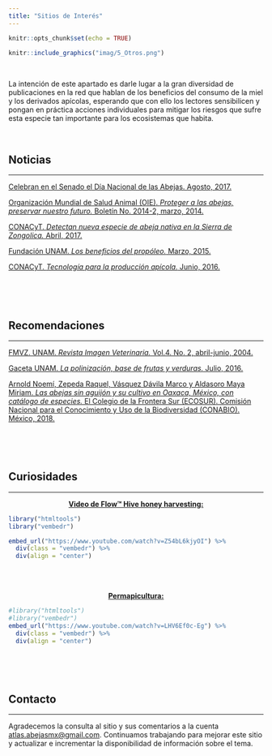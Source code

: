 ---
title: "Sitios de Interés"
--- 
```{r setup, include=FALSE}
knitr::opts_chunk$set(echo = TRUE)
```


<div class=text-justify>

```{r i_5x, fig.align='center', echo=FALSE, cache=TRUE}

knitr::include_graphics("imag/5_Otros.png")

```

<br/>


La intención de este apartado es darle lugar a la gran diversidad de publicaciones en la red que hablan de los beneficios del consumo de la miel y los derivados apícolas, esperando que con ello los lectores sensibilicen y pongan en práctica acciones individuales para mitigar los riesgos que sufre esta especie tan importante para los ecosistemas que habita.  
 
<br/> 
 
## Noticias
****

[Celebran en el Senado el Día Nacional de las Abejas. Agosto, 2017.](http://comunicacion.senado.gob.mx/index.php/informacion/boletines/38139-celebran-en-el-senado-el-dia-nacional-de-las-abejas.html){target="_blank"}

[Organización Mundial de Salud Animal (OIE). *Proteger a las abejas, preservar nuestro futuro.* Boletín No. 2014-2, marzo, 2014.](pdfs/Bull_2014-2-ESP.pdf){target="_blank"}

[CONACyT. *Detectan nueva especie de abeja nativa en la Sierra de Zongolica.* Abril, 2017.](http://conacytprensa.mx/index.php/ciencia/ambiente/14231-detectan-nueva-especie-de-abeja-nativa-en-la-sierra-de-zongolica){target="_blank"}

[Fundación UNAM. *Los beneficios del propóleo.* Marzo, 2015.](http://www.fundacionunam.org.mx/estilo_de_vida/los-beneficios-del-propoleo/){target="_blank"}

[CONACyT. *Tecnología para la producción apícola.* Junio, 2016.](http://conacytprensa.mx/index.php/ciencia/mundo-vivo/8044-endulzan-la-produccion-apicola-reportaje){target="_blank"}

<br/>
<br/>
<br/>


## Recomendaciones  
****

[FMVZ. UNAM. *Revista Imagen Veterinaria.* Vol.4. No. 2, abril-junio, 2004.](pdfs/v4n2a04.pdf){target="_blank"}

[Gaceta UNAM. *La polinización, base de frutas y verduras.* Julio, 2016.](http://www.gaceta.unam.mx/20160725/la-polinizacion-base-de-frutas-y-verduras/){target="_blank"}

[Arnold Noemí, Zepeda Raquel, Vásquez Dávila Marco y Aldasoro Maya Miriam. *Las abejas sin aguijón y su cultivo en Oaxaca, México, con catálogo de especies.*  El Colegio de la Frontera Sur (ECOSUR). Comisión Nacional para el Conocimiento y Uso de la Biodiversidad (CONABIO). México, 2018.](pdfs/14197.pdf){target="_blank"}

<br/>
<br/>
<br/>


## Curiosidades
****


<p align="center"> [**Video de Flow™ Hive honey harvesting:**](https://www.youtube.com/watch?v=Z54bL6kjyOI){target="_blank"} </p>



```{r video 1, echo=FALSE, message=FALSE, fig.align='center'}

library("htmltools")
library("vembedr")

embed_url("https://www.youtube.com/watch?v=Z54bL6kjyOI") %>%
  div(class = "vembedr") %>%
  div(align = "center") 

```

<br/>
<br/>

<p align="center"> [**Permapicultura:**](https://www.youtube.com/watch?v=LHV6Ef0c-Eg){target="_blank"}  </p>

```{r videoMielOrganica, echo=FALSE, message=FALSE, fig.align='center'}
#library("htmltools")
#library("vembedr")
embed_url("https://www.youtube.com/watch?v=LHV6Ef0c-Eg") %>%
  div(class = "vembedr") %>%
  div(align = "center") 

```

<br/>
<br/>
<br/>


## Contacto
****

Agradecemos la consulta al sitio y sus comentarios a la cuenta <atlas.abejasmx@gmail.com>. Continuamos trabajando para mejorar este sitio y actualizar e incrementar la disponibilidad de información sobre el tema. 




</div>

